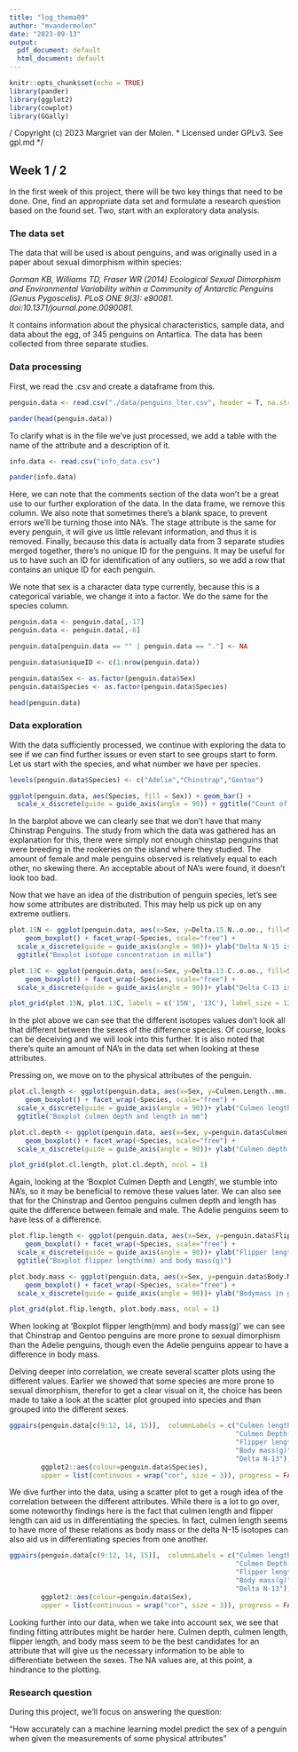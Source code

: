 ```yaml
---
title: "log_thema09"
author: "mvandermolen"
date: "2023-09-13"
output:
  pdf_document: default
  html_document: default
---
```


```r
knitr::opts_chunk$set(echo = TRUE)
library(pander)
library(ggplot2)
library(cowplot)
library(GGally)
```

/*
* Copyright (c) 2023 Margriet van der Molen.
* Licensed under GPLv3. See gpl.md
*/

## Week 1 / 2

In the first week of this project, there will be two key things that need to be done. One, find an appropriate data set and formulate a research question based on the found set. Two, start with an exploratory data analysis.

### The data set

The data that will be used is about penguins, and was originally used in a paper about sexual dimorphism within species: 

*Gorman KB, Williams TD, Fraser WR (2014) Ecological Sexual Dimorphism and Environmental Variability within a Community of Antarctic Penguins (Genus Pygoscelis). PLoS ONE 9(3): e90081. doi:10.1371/journal.pone.0090081.*

It contains information about the physical characteristics, sample data, and data about the egg, of 345 penguins on Antartica. The data has been collected from three separate studies.

### Data processing


First, we read the .csv and create a dataframe from this.

```r
penguin.data <- read.csv("./data/penguins_lter.csv", header = T, na.strings = "NA")

pander(head(penguin.data))
```
To clarify what is in the file we've just processed, we add a table with the name of the attribute and a description of it.

```r
info.data <- read.csv("info_data.csv")

pander(info.data)
```


Here, we can note that the comments section of the data won't be a great use to our further exploration of the data. In the data frame, we remove this column. We also note that sometimes there's a blank space, to prevent errors we'll be turning those into NA's. The stage attribute is the same for every penguin, it will give us little relevant information, and thus it is removed. Finally, because this data is actually data from 3 separate studies merged together, there's no unique ID for the penguins. It may be useful for us to have such an ID for identification of any outliers, so we add a row that contains an unique ID for each penguin.

We note that sex is a character data type currently, because this is a categorical variable, we change it into a factor. We do the same for the species column.

```r
penguin.data <- penguin.data[,-17]
penguin.data <- penguin.data[,-6]

penguin.data[penguin.data == "" | penguin.data == "."] <- NA

penguin.data$uniqueID <- c(1:nrow(penguin.data))

penguin.data$Sex <- as.factor(penguin.data$Sex)
penguin.data$Species <- as.factor(penguin.data$Species)

head(penguin.data)
```


### Data exploration

With the data sufficiently processed, we continue with exploring the data to see if we can find further issues or even start to see groups start to form. Let us start with the species, and what number we have per species.

```r
levels(penguin.data$Species) <- c("Adelie","Chinstrap","Gentoo")

ggplot(penguin.data, aes(Species, fill = Sex)) + geom_bar() + 
  scale_x_discrete(guide = guide_axis(angle = 90)) + ggtitle("Count of sexes per species")
```

In the barplot above we can clearly see that we don't have that many Chinstrap Penguins. The study from which the data was gathered has an explanation for this, there were simply not enough chinstap penguins that were breeding in the rookeries on the island where they studied. The amount of female and male penguins observed is relatively equal to each other, no skewing there. An acceptable about of NA's were found, it doesn't look too bad.

Now that we have an idea of the distribution of penguin species, let's see how some attributes are distributed. This may help us pick up on any extreme outliers. 

```r
plot.15N <- ggplot(penguin.data, aes(x=Sex, y=Delta.15.N..o.oo., fill=Species)) + 
    geom_boxplot() + facet_wrap(~Species, scale="free") +
  scale_x_discrete(guide = guide_axis(angle = 90))+ ylab("Delta N-15 isotope per mille")  + 
  ggtitle("Boxplot isotope concentration in mille")

plot.13C <- ggplot(penguin.data, aes(x=Sex, y=Delta.13.C..o.oo., fill=Species)) + 
    geom_boxplot() + facet_wrap(~Species, scale="free") + 
  scale_x_discrete(guide = guide_axis(angle = 90))+ ylab("Delta C-13 isotope per mille")

plot_grid(plot.15N, plot.13C, labels = c('15N', '13C'), label_size = 12, ncol = 1)
```
In the plot above we can see that the different isotopes values don't look all that different between the sexes of the difference species. Of course, looks can be deceiving and we will look into this further. It is also noted that there's quite an amount of NA's in the data set when looking at these attributes.

Pressing on, we move on to the physical attributes of the penguin.

```r
plot.cl.length <- ggplot(penguin.data, aes(x=Sex, y=Culmen.Length..mm., fill=Species)) + 
    geom_boxplot() + facet_wrap(~Species, scale="free") +
  scale_x_discrete(guide = guide_axis(angle = 90))+ ylab("Culmen length in mm") +
  ggtitle("Boxplot culmen depth and length in mm")

plot.cl.depth <- ggplot(penguin.data, aes(x=Sex, y=penguin.data$Culmen.Depth..mm., fill=Species)) + 
    geom_boxplot() + facet_wrap(~Species, scale="free") +
  scale_x_discrete(guide = guide_axis(angle = 90))+ ylab("Culmen depth in mm")

plot_grid(plot.cl.length, plot.cl.depth, ncol = 1)
```
Again, looking at the 'Boxplot Culmen Depth and Length', we stumble into NA's, so it may be beneficial to remove these values later. We can also see that for the Chinstrap and Gentoo penguins culmen depth and length has quite the difference between female and male. The Adelie penguins seem to have less of a difference.


```r
plot.flip.length <- ggplot(penguin.data, aes(x=Sex, y=penguin.data$Flipper.Length..mm., fill=Species)) + 
    geom_boxplot() + facet_wrap(~Species, scale="free") +
  scale_x_discrete(guide = guide_axis(angle = 90))+ ylab("Flipper length in mm") +
  ggtitle("Boxplot flipper length(mm) and body mass(g)")

plot.body.mass <- ggplot(penguin.data, aes(x=Sex, y=penguin.data$Body.Mass..g., fill=Species)) + 
    geom_boxplot() + facet_wrap(~Species, scale="free") +
  scale_x_discrete(guide = guide_axis(angle = 90))+ ylab("Bodymass in gram")

plot_grid(plot.flip.length, plot.body.mass, ncol = 1)
```
When looking at 'Boxplot flipper length(mm) and body mass(g)' we can see that Chinstrap and Gentoo penguins are more prone to sexual dimorphism than the Adelie penguins, though even the Adelie penguins appear to have a difference in body mass.

Delving deeper into correlation, we create several scatter plots using the different values. Earlier we showed that some species are more prone to sexual dimorphism, therefor to get a clear visual on it, the choice has been made to take a look at the scatter plot grouped into species and than grouped into the different sexes.


```r
ggpairs(penguin.data[c(9:12, 14, 15)],  columnLabels = c("Culmen length(mm)", 
                                                         "Culmen Depth(mm)", 
                                                         "Flipper length(mm)", 
                                                         "Body mass(g)", "Delta N-15",
                                                         "Delta N-13"),
        ggplot2::aes(colour=penguin.data$Species), 
        upper = list(continuous = wrap("cor", size = 3)), progress = FALSE)
```


We dive further into the data, using a scatter plot to get a rough idea of the correlation between the different attributes. While there is a lot to go over, some noteworthy findings here is the fact that culmen length and flipper length can aid us in differentiating the species. In fact, culmen length seems to have more of these relations as body mass or the delta N-15 isotopes can also aid us in differentiating species from one another. 


```r
ggpairs(penguin.data[c(9:12, 14, 15)],  columnLabels = c("Culmen length(mm)", 
                                                         "Culmen Depth(mm)", 
                                                         "Flipper length(mm)", 
                                                         "Body mass(g)", "Delta N-15",
                                                         "Delta N-13"),
        ggplot2::aes(colour=penguin.data$Sex), 
        upper = list(continuous = wrap("cor", size = 3)), progress = FALSE)
```

Looking further into our data, when we take into account sex, we see that finding fitting attributes might be harder here. Culmen depth, culmen length, flipper length, and body mass seem to be the best candidates for an attribute that will give us the necessary information to be able to differentiate between the sexes. The NA values are, at this point, a hindrance to the plotting.



### Research question

During this project, we'll focus on answering the question:

"How accurately can a machine learning model predict the sex of a penguin when given the measurements of some physical attributes"

